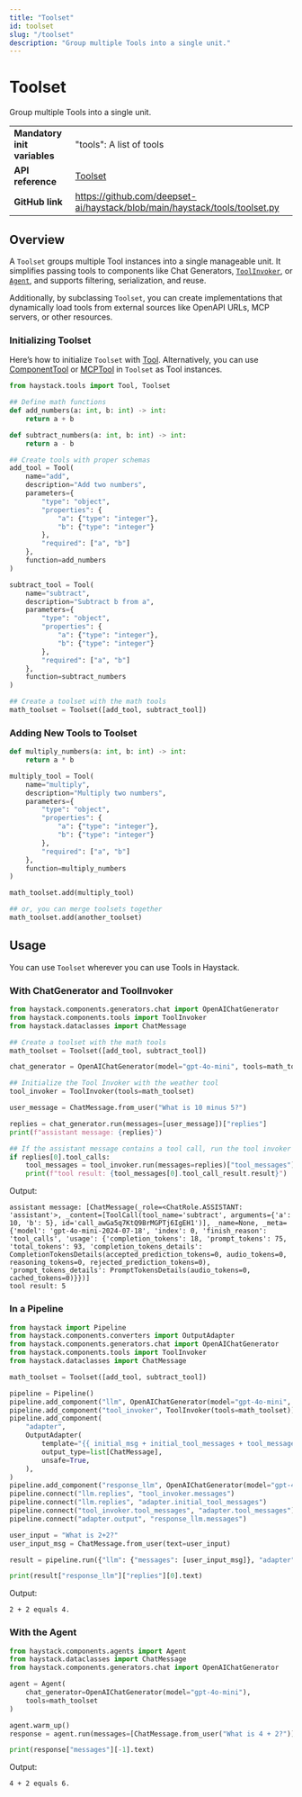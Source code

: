 ```yaml
---
title: "Toolset"
id: toolset
slug: "/toolset"
description: "Group multiple Tools into a single unit."
---
```


# Toolset

Group multiple Tools into a single unit.

|  |  |
| --- | --- |
| **Mandatory init variables** | "tools": A list of tools                                                     |
| **API reference**            | [Toolset](/reference/tools-api#toolset)      |
| **GitHub link**              | https://github.com/deepset-ai/haystack/blob/main/haystack/tools/toolset.py |

## Overview

A `Toolset` groups multiple Tool instances into a single manageable unit. It simplifies passing tools to components like Chat Generators, [`ToolInvoker`](../pipeline-components/tools/toolinvoker.mdx), or [`Agent`](../pipeline-components/agents-1/agent.mdx), and supports filtering, serialization, and reuse.

Additionally, by subclassing `Toolset`, you can create implementations that dynamically load tools from external sources like OpenAPI URLs, MCP servers, or other resources.

### Initializing Toolset

Here’s how to initialize `Toolset` with [Tool](tool.mdx). Alternatively, you can use [ComponentTool](componenttool.mdx) or [MCPTool](mcptool.mdx) in `Toolset` as Tool instances.

```python
from haystack.tools import Tool, Toolset

## Define math functions
def add_numbers(a: int, b: int) -> int:
    return a + b

def subtract_numbers(a: int, b: int) -> int:
    return a - b

## Create tools with proper schemas
add_tool = Tool(
    name="add",
    description="Add two numbers",
    parameters={
        "type": "object",
        "properties": {
            "a": {"type": "integer"},
            "b": {"type": "integer"}
        },
        "required": ["a", "b"]
    },
    function=add_numbers
)

subtract_tool = Tool(
    name="subtract",
    description="Subtract b from a",
    parameters={
        "type": "object",
        "properties": {
            "a": {"type": "integer"},
            "b": {"type": "integer"}
        },
        "required": ["a", "b"]
    },
    function=subtract_numbers
)

## Create a toolset with the math tools
math_toolset = Toolset([add_tool, subtract_tool])
```

### Adding New Tools to Toolset

```python
def multiply_numbers(a: int, b: int) -> int:
    return a * b

multiply_tool = Tool(
    name="multiply",
    description="Multiply two numbers",
    parameters={
        "type": "object",
        "properties": {
            "a": {"type": "integer"},
            "b": {"type": "integer"}
        },
        "required": ["a", "b"]
    },
    function=multiply_numbers
)

math_toolset.add(multiply_tool)

## or, you can merge toolsets together
math_toolset.add(another_toolset)
```

## Usage

You can use `Toolset` wherever you can use Tools in Haystack.

### With ChatGenerator and ToolInvoker

```python
from haystack.components.generators.chat import OpenAIChatGenerator
from haystack.components.tools import ToolInvoker
from haystack.dataclasses import ChatMessage

## Create a toolset with the math tools
math_toolset = Toolset([add_tool, subtract_tool])

chat_generator = OpenAIChatGenerator(model="gpt-4o-mini", tools=math_toolset)

## Initialize the Tool Invoker with the weather tool
tool_invoker = ToolInvoker(tools=math_toolset)

user_message = ChatMessage.from_user("What is 10 minus 5?")

replies = chat_generator.run(messages=[user_message])["replies"]
print(f"assistant message: {replies}")

## If the assistant message contains a tool call, run the tool invoker
if replies[0].tool_calls:
    tool_messages = tool_invoker.run(messages=replies)["tool_messages"]
    print(f"tool result: {tool_messages[0].tool_call_result.result}")
```

Output:

```
assistant message: [ChatMessage(_role=<ChatRole.ASSISTANT: 'assistant'>, _content=[ToolCall(tool_name='subtract', arguments={'a': 10, 'b': 5}, id='call_awGa5q7KtQ9BrMGPTj6IgEH1')], _name=None, _meta={'model': 'gpt-4o-mini-2024-07-18', 'index': 0, 'finish_reason': 'tool_calls', 'usage': {'completion_tokens': 18, 'prompt_tokens': 75, 'total_tokens': 93, 'completion_tokens_details': CompletionTokensDetails(accepted_prediction_tokens=0, audio_tokens=0, reasoning_tokens=0, rejected_prediction_tokens=0), 'prompt_tokens_details': PromptTokensDetails(audio_tokens=0, cached_tokens=0)}})]
tool result: 5
```

### In a Pipeline

```python
from haystack import Pipeline
from haystack.components.converters import OutputAdapter
from haystack.components.generators.chat import OpenAIChatGenerator
from haystack.components.tools import ToolInvoker
from haystack.dataclasses import ChatMessage

math_toolset = Toolset([add_tool, subtract_tool])

pipeline = Pipeline()
pipeline.add_component("llm", OpenAIChatGenerator(model="gpt-4o-mini", tools=math_toolset))
pipeline.add_component("tool_invoker", ToolInvoker(tools=math_toolset))
pipeline.add_component(
    "adapter",
    OutputAdapter(
        template="{{ initial_msg + initial_tool_messages + tool_messages }}",
        output_type=list[ChatMessage],
        unsafe=True,
    ),
)
pipeline.add_component("response_llm", OpenAIChatGenerator(model="gpt-4o-mini"))
pipeline.connect("llm.replies", "tool_invoker.messages")
pipeline.connect("llm.replies", "adapter.initial_tool_messages")
pipeline.connect("tool_invoker.tool_messages", "adapter.tool_messages")
pipeline.connect("adapter.output", "response_llm.messages")

user_input = "What is 2+2?"
user_input_msg = ChatMessage.from_user(text=user_input)

result = pipeline.run({"llm": {"messages": [user_input_msg]}, "adapter": {"initial_msg": [user_input_msg]}})

print(result["response_llm"]["replies"][0].text)
```

Output:

```
2 + 2 equals 4.
```

### With the Agent

```python
from haystack.components.agents import Agent
from haystack.dataclasses import ChatMessage
from haystack.components.generators.chat import OpenAIChatGenerator

agent = Agent(
    chat_generator=OpenAIChatGenerator(model="gpt-4o-mini"),
    tools=math_toolset
)

agent.warm_up()
response = agent.run(messages=[ChatMessage.from_user("What is 4 + 2?")])

print(response["messages"][-1].text)
```

Output:

```
4 + 2 equals 6.
```